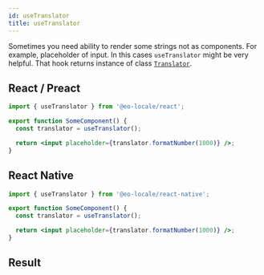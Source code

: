 ```yaml
---
id: useTranslator
title: useTranslator
---
```


Sometimes you need ability to render some strings not as components.
For example, placeholder of input. In this cases `useTranslator` might be very helpful.
That hook returns instance of class [`Translator`](../core/translator).

## React / Preact

```jsx
import { useTranslator } from '@eo-locale/react';

export function SomeComponent() {
  const translator = useTranslator();

  return <input placeholder={translator.formatNumber(1000)} />;
}
```

## React Native

```jsx
import { useTranslator } from '@eo-locale/react-native';

export function SomeComponent() {
  const translator = useTranslator();

  return <input placeholder={translator.formatNumber(1000)} />;
}
```

## Result

